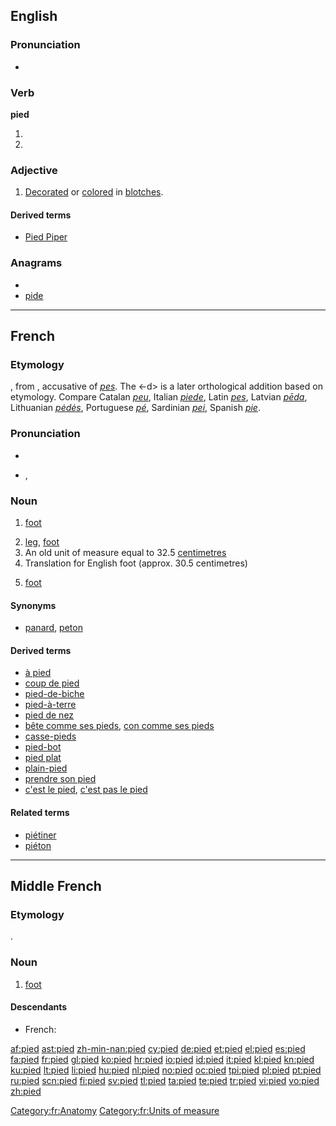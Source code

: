 ==English==

===Pronunciation===
* {{IPA|/paɪd/}}
*: {{rhymes|aɪd}}

===Verb===
'''pied'''

# {{past of|[[pi]]}}
# {{past of|[[pie]]}}

===Adjective===
{{en-adj}}

# [[decorate|Decorated]] or [[color]]ed in [[blotch]]es.

====Derived terms====
* [[Pied Piper]]

===Anagrams===
* {{alphagram|deip}}
* [[pide#English|pide]]

----

==French==

===Etymology===
{{etyl|fro|fr}} {{term|pié|lang=fro}}, from {{etyl|la|fr}} {{term|pedem}}, accusative of ''[[pes]]''. The <-d> is a later orthological addition based on etymology.  Compare Catalan ''[[peu]]'', Italian ''[[piede]]'', Latin ''[[pes]]'', Latvian ''[[pēda]]'', Lithuanian ''[[pėdės]]'', Portuguese ''[[pé]]'', Sardinian ''[[pei]]'', Spanish ''[[pie]]''.

===Pronunciation===
* {{audio|Fr-pied.ogg|audio}}
* {{IPA|/pje/|lang=fr}}, {{SAMPA|/pje/}}

===Noun===
{{fr-noun|m}}

# {{anatomy|lang=fr}} [[foot]]
# [[leg]], [[foot]] {{gloss|projection on the bottom of a piece of equipment to support it}}
# An old unit of measure equal to 32.5 [[centimetre]]s
# Translation for English foot (approx. 30.5 centimetres)
# {{poetry|lang=fr}} [[foot]]

====Synonyms====
* {{sense|organ}} {{qualifier|slang}} [[panard]], {{qualifier|informal}} [[peton]]

====Derived terms====
* [[à pied]]
* [[coup de pied]]
* [[pied-de-biche]]
* [[pied-à-terre]]
* [[pied de nez]]
* [[bête comme ses pieds]], [[con comme ses pieds]]
* [[casse-pieds]]
* [[pied-bot]]
* [[pied plat]]
* [[plain-pied]]
* [[prendre son pied]]
* [[c'est le pied]], [[c'est pas le pied]]

====Related terms====
* [[piétiner]]
* [[piéton]]

[[Category:fr:Anatomy]]
[[Category:fr:Units of measure]]

----

==Middle French==

===Etymology===
{{etyl|fro|frm}} {{term|pié|lang=fro}}.

===Noun===
{{frm-noun|m}}

# [[foot]]

====Descendants====
* French: {{l|fr|pied}}

[[af:pied]]
[[ast:pied]]
[[zh-min-nan:pied]]
[[cy:pied]]
[[de:pied]]
[[et:pied]]
[[el:pied]]
[[es:pied]]
[[fa:pied]]
[[fr:pied]]
[[gl:pied]]
[[ko:pied]]
[[hr:pied]]
[[io:pied]]
[[id:pied]]
[[it:pied]]
[[kl:pied]]
[[kn:pied]]
[[ku:pied]]
[[lt:pied]]
[[li:pied]]
[[hu:pied]]
[[nl:pied]]
[[no:pied]]
[[oc:pied]]
[[tpi:pied]]
[[pl:pied]]
[[pt:pied]]
[[ru:pied]]
[[scn:pied]]
[[fi:pied]]
[[sv:pied]]
[[tl:pied]]
[[ta:pied]]
[[te:pied]]
[[tr:pied]]
[[vi:pied]]
[[vo:pied]]
[[zh:pied]]